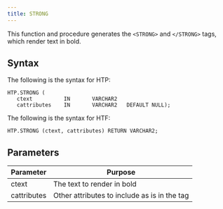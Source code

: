 ```yaml
---
title: STRONG
---
```


This function and procedure generates the `<STRONG>` and `</STRONG>` tags, which render text in bold.

## Syntax

The following is the syntax for HTP:

```
HTP.STRONG (
   ctext          IN       VARCHAR2
   cattributes    IN       VARCHAR2   DEFAULT NULL);
```

The following is the syntax for HTF:

```
HTP.STRONG (ctext, cattributes) RETURN VARCHAR2;
```

## Parameters

| Parameter | Purpose  |
| --------- | -------- |
| ctext | The text to render in bold |
| cattributes | Other attributes to include as is in the tag |

